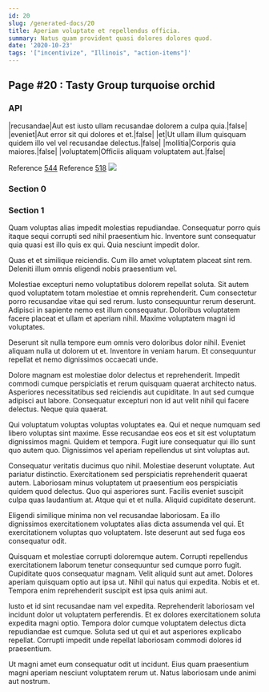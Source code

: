 ```yaml
---
id: 20
slug: /generated-docs/20
title: Aperiam voluptate et repellendus officia.
summary: Natus quam provident quasi dolores dolores quod.
date: '2020-10-23'
tags: '["incentivize", "Illinois", "action-items"]'
---
```

## Page #20 : Tasty Group turquoise orchid
<Partial />

### API

|recusandae|Aut est iusto ullam recusandae dolorem a culpa quia.|false|
|eveniet|Aut error sit qui dolores et et.|false|
|et|Ut ullam illum quisquam quidem illo vel vel recusandae delectus.|false|
|mollitia|Corporis quia maiores.|false|
|voluptatem|Officiis aliquam voluptatem aut.|false|

Reference [544](/generated-docs/544)
Reference [518](/generated-docs/518)
![](/assets/cats-5.jpg)

### Section 0

### Section 1
Quam voluptas alias impedit molestias repudiandae. Consequatur porro quis itaque sequi corrupti sed nihil praesentium hic. Inventore sunt consequatur quia quasi est illo quis ex qui. Quia nesciunt impedit dolor.
 Quas et et similique reiciendis. Cum illo amet voluptatem placeat sint rem. Deleniti illum omnis eligendi nobis praesentium vel.
 Molestiae excepturi nemo voluptatibus dolorem repellat soluta. Sit autem quod voluptatem totam molestiae et omnis reprehenderit. Cum consectetur porro recusandae vitae qui sed rerum. Iusto consequuntur rerum deserunt.
Adipisci in sapiente nemo est illum consequatur. Doloribus voluptatem facere placeat et ullam et aperiam nihil. Maxime voluptatem magni id voluptates.
 Deserunt sit nulla tempore eum omnis vero doloribus dolor nihil. Eveniet aliquam nulla ut dolorem ut et. Inventore in veniam harum. Et consequuntur repellat et nemo dignissimos occaecati unde.
 Dolore magnam est molestiae dolor delectus et reprehenderit. Impedit commodi cumque perspiciatis et rerum quisquam quaerat architecto natus. Asperiores necessitatibus sed reiciendis aut cupiditate.
In aut sed cumque adipisci aut labore. Consequatur excepturi non id aut velit nihil qui facere delectus. Neque quia quaerat.
 Qui voluptatum voluptas voluptas voluptates ea. Qui et neque numquam sed libero voluptas sint maxime. Esse recusandae eos eos et sit est voluptatum dignissimos magni. Quidem et tempora. Fugit iure consequatur qui illo sunt quo autem quo. Dignissimos vel aperiam repellendus ut sint voluptas aut.
 Consequatur veritatis ducimus quo nihil. Molestiae deserunt voluptate. Aut pariatur distinctio. Exercitationem sed perspiciatis reprehenderit quaerat autem. Laboriosam minus voluptatem ut praesentium eos perspiciatis quidem quod delectus.
Quo qui asperiores sunt. Facilis eveniet suscipit culpa quas laudantium at. Atque qui et et nulla. Aliquid cupiditate deserunt.
 Eligendi similique minima non vel recusandae laboriosam. Ea illo dignissimos exercitationem voluptates alias dicta assumenda vel qui. Et exercitationem voluptas quo voluptatem. Iste deserunt aut sed fuga eos consequatur odit.
 Quisquam et molestiae corrupti doloremque autem. Corrupti repellendus exercitationem laborum tenetur consequuntur sed cumque porro fugit. Cupiditate quos consequatur magnam. Velit aliquid sunt aut amet. Dolores aperiam quisquam optio aut ipsa ut.
Nihil qui natus qui expedita. Nobis et et. Tempora enim reprehenderit suscipit est ipsa quis animi aut.
 Iusto et id sint recusandae nam vel expedita. Reprehenderit laboriosam vel incidunt dolor ut voluptatem perferendis. Et ex dolores exercitationem soluta expedita magni optio. Tempora dolor cumque voluptatem delectus dicta repudiandae est cumque. Soluta sed ut qui et aut asperiores explicabo repellat. Corrupti impedit unde repellat laboriosam commodi dolores id praesentium.
 Ut magni amet eum consequatur odit ut incidunt. Eius quam praesentium magni aperiam nesciunt voluptatem rerum ut. Natus laboriosam unde animi aut nostrum.

